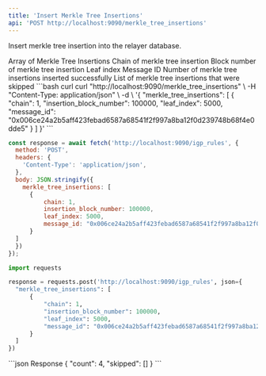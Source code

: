 ```yaml
---
title: 'Insert Merkle Tree Insertions'
api: 'POST http://localhost:9090/merkle_tree_insertions'
---
```


Insert merkle tree insertion into the relayer database.

<Expandable title="Request Body">
  <ParamField body="merkle_tree_insertions" type="Object[]" required>
    Array of Merkle Tree Insertions
    <Expandable title="merkle_tree_insertions">
      <ParamField body="chain" type="u32" required>
        Chain of merkle tree insertion
      </ParamField>
      <ParamField body="insertion_block_number" type="u64" required>
        Block number of merkle tree insertion
      </ParamField>
      <ParamField body="leaf_index" type="u32" required>
        Leaf index
      </ParamField>
      <ParamField body="message_id" type="string" required>
        Message ID
      </ParamField>
    </Expandable>
  </ParamField>
</Expandable>

<Expandable title="Response Body">
  <ResponseField name="count" type="number">
    Number of merkle tree insertions inserted successfully
  </ResponseField>
  <ResponseField name="skipped" type="Object[]">
    List of merkle tree insertions that were skipped
  </ResponseField>
</Expandable>

<RequestExample>
```bash curl
curl "http://localhost:9090/merkle_tree_insertions" \
  -H "Content-Type: application/json" \
  -d \
'{
    "merkle_tree_insertions": [
        {
            "chain": 1,
            "insertion_block_number": 100000,
            "leaf_index": 5000,
            "message_id": "0x006ce24a2b5aff423febad6587a68541f2f997a8ba12f0d239748b68f4e0dde5"
        }
    ]
}'
```

```javascript JavaScript
const response = await fetch('http://localhost:9090/igp_rules', {
  method: 'POST',
  headers: {
    'Content-Type': 'application/json',
  },
  body: JSON.stringify({
    merkle_tree_insertions: [
      {
          chain: 1,
          insertion_block_number: 100000,
          leaf_index: 5000,
          message_id: "0x006ce24a2b5aff423febad6587a68541f2f997a8ba12f0d239748b68f4e0dde5"
      }
  ]
  })
});
```

```python Python
import requests

response = requests.post('http://localhost:9090/igp_rules', json={
  "merkle_tree_insertions": [
      {
          "chain": 1,
          "insertion_block_number": 100000,
          "leaf_index": 5000,
          "message_id": "0x006ce24a2b5aff423febad6587a68541f2f997a8ba12f0d239748b68f4e0dde5"
      }
  ]
})
```
</RequestExample>

<ResponseExample>
```json Response
{
  "count": 4,
  "skipped": []
}
```
</ResponseExample>